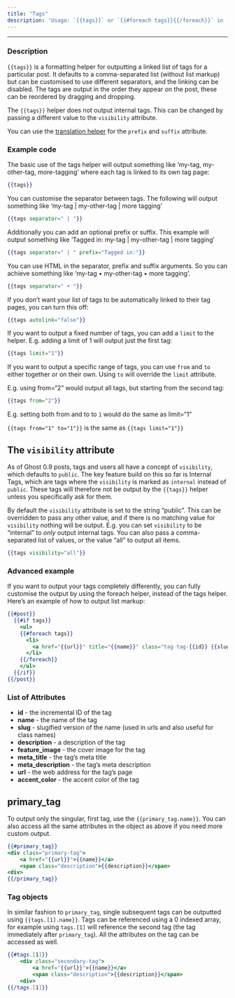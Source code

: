 ```yaml
---
title: "Tags"
description: 'Usage: `{{tags}}` or `{{#foreach tags}}{{/foreach}}` in `tag.hbs` you can use `{{#tag}}{{/tag}}` to access tag properties'
---
```


***

### Description

`{{tags}}` is a formatting helper for outputting a linked list of tags for a particular post. It defaults to a comma-separated list (without list markup) but can be customised to use different separators, and the linking can be disabled. The tags are output in the order they appear on the post, these can be reordered by dragging and dropping.

The `{{tags}}` helper does not output internal tags. This can be changed by passing a different value to the `visibility` attribute.

You can use the [translation helper](/docs/themes/helpers/translate/) for the `prefix` and `suffix` attribute.

### Example code

The basic use of the tags helper will output something like ‘my-tag, my-other-tag, more-tagging’ where each tag is linked to its own tag page:

```handlebars
{{tags}}
```

You can customise the separator between tags. The following will output something like ‘my-tag | my-other-tag | more tagging’

```handlebars
{{tags separator=" | "}}
```

Additionally you can add an optional prefix or suffix. This example will output something like ‘Tagged in: my-tag | my-other-tag | more tagging’

```handlebars
{{tags separator=" | " prefix="Tagged in:"}}
```

You can use HTML in the separator, prefix and suffix arguments. So you can achieve something like ‘my-tag • my-other-tag • more tagging’.

```handlebars
{{tags separator=" • "}}
```

If you don’t want your list of tags to be automatically linked to their tag pages, you can turn this off:

```handlebars
{{tags autolink="false"}}
```

If you want to output a fixed number of tags, you can add a `limit` to the helper. E.g. adding a limit of 1 will output just the first tag:

```handlebars
{{tags limit="1"}}
```

If you want to output a specific range of tags, you can use `from` and `to` either together or on their own. Using `to` will override the `limit` attribute.

E.g. using from=“2” would output all tags, but starting from the second tag:

```handlebars
{{tags from="2"}}
```

E.g. setting both from and to to `1` would do the same as limit=“1”

`{{tags from="1" to="1"}}` is the same as `{{tags limit="1"}}`

## The `visibility` attribute

As of Ghost 0.9 posts, tags and users all have a concept of `visibility`, which defaults to `public`. The key feature build on this so far is Internal Tags, which are tags where the `visibility` is marked as `internal` instead of `public`. These tags will therefore not be output by the `{{tags}}` helper unless you specifically ask for them.

By default the `visibility` attribute is set to the string “public”. This can be overridden to pass any other value, and if there is no matching value for `visibility` nothing will be output. E.g. you can set `visibility` to be “internal” to *only* output internal tags. You can also pass a comma-separated list of values, or the value “all” to output all items.

```handlebars
{{tags visibility="all"}}
```

### Advanced example

If you want to output your tags completely differently, you can fully customise the output by using the foreach helper, instead of the tags helper. Here’s an example of how to output list markup:

```handlebars
{{#post}}
  {{#if tags}}
    <ul>
    {{#foreach tags}}
      <li>
        <a href="{{url}}" title="{{name}}" class="tag tag-{{id}} {{slug}}">{{name}}</a>
      </li>
    {{/foreach}}
    </ul>
  {{/if}}
{{/post}}
```

### List of Attributes

* **id** - the incremental ID of the tag
* **name** - the name of the tag
* **slug** - slugified version of the name (used in urls and also useful for class names)
* **description** - a description of the tag
* **feature\_image** - the cover image for the tag
* **meta\_title** - the tag’s meta title
* **meta\_description** - the tag’s meta description
* **url** - the web address for the tag’s page
* **accent\_color** - the accent color of the tag

## primary\_tag

To output only the singular, first tag, use the `{{primary_tag.name}}`. You can also access all the same attributes in the object as above if you need more custom output.

```handlebars
{{#primary_tag}}
<div class="primary-tag">
    <a href="{{url}}">{{name}}</a>
    <span class="description">{{description}}</span>
<div>
{{/primary_tag}}
```

### Tag objects

In similar fashion to `primary_tag`, single subsequent tags can be outputted using `{{tags.[1].name}}`. Tags can be referenced using a 0 indexed array, for example using `tags.[1]` will reference the second tag (the tag immediately after `primary_tag`). All the attributes on the tag can be accessed as well.

```handlebars
{{#tags.[1]}}
    <div class="secondary-tag">
        <a href="{{url}}">{{name}}</a>
        <span class="description">{{description}}</span>
    <div>
{{/tags.[1]}}
```